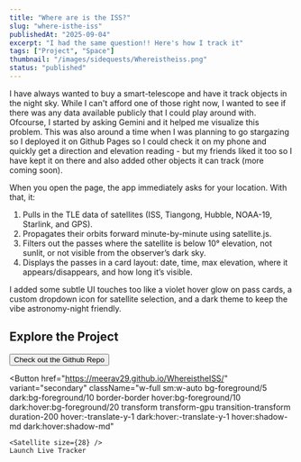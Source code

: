 ```yaml
---
title: "Where are is the ISS?"
slug: "where-isthe-iss"
publishedAt: "2025-09-04"
excerpt: "I had the same question!! Here's how I track it"
tags: ["Project", "Space"]
thumbnail: "/images/sidequests/Whereistheiss.png"
status: "published"
---
```



I have always wanted to buy a smart-telescope and have it track objects in the night sky. While I can't afford one of those right now, I wanted to see if there was any data available publicly that I could play around with. Ofcourse, I started by asking Gemini and it helped me visualize this problem. 
This was also around a time when I was planning to go stargazing so I deployed it on Github Pages so I could check it on my phone and quickly get a direction and elevation reading - but my friends liked it too so I have kept it on there and also added other objects it can track (more coming soon).

When you open the page, the app immediately asks for your location. With that, it:

1. Pulls in the TLE data of satellites (ISS, Tiangong, Hubble, NOAA-19, Starlink, and GPS).
2. Propagates their orbits forward minute-by-minute using satellite.js.
3. Filters out the passes where the satellite is below 10° elevation, not sunlit, or not visible from the observer’s dark sky.
4. Displays the passes in a card layout: date, time, max elevation, where it appears/disappears, and how long it’s visible.

I added some subtle UI touches too like a violet hover glow on pass cards, a custom dropdown icon for satellite selection, and a dark theme to keep the vibe astronomy-night friendly. 

## Explore the Project

<div className="mt-10 flex flex-col gap-3 sm:flex-row">
  <Button href="https://github.com/Meerav29/WhereistheISS" variant="secondary" className="w-full sm:w-auto bg-foreground/5 dark:bg-foreground/10 border-border hover:bg-foreground/10 dark:hover:bg-foreground/20 transform transform-gpu transition-transform duration-200 hover:-translate-y-1 dark:hover:-translate-y-1 hover:shadow-md dark:hover:shadow-md">
    <Github size={28} />
    Check out the Github Repo
  </Button>

  <Button
    href="https://meerav29.github.io/WhereistheISS/"
    variant="secondary"
    className="w-full sm:w-auto bg-foreground/5 dark:bg-foreground/10 border-border hover:bg-foreground/10 dark:hover:bg-foreground/20 transform transform-gpu transition-transform duration-200 hover:-translate-y-1 dark:hover:-translate-y-1 hover:shadow-md dark:hover:shadow-md"
  >
    <Satellite size={28} />
    Launch Live Tracker
  </Button>
</div>

